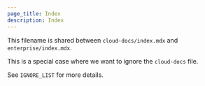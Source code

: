 ```yaml
---
page_title: Index
description: Index
---
```


This filename is shared between `cloud-docs/index.mdx` and `enterprise/index.mdx`.

This is a special case where we want to ignore the `cloud-docs` file.

See `IGNORE_LIST` for more details.
